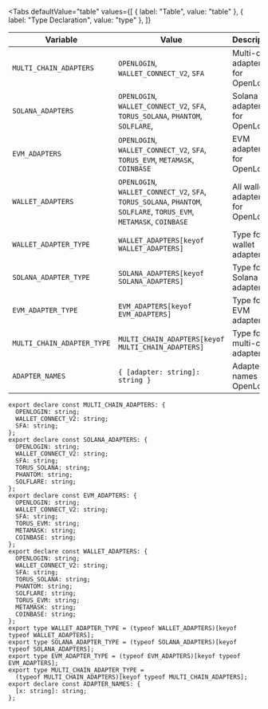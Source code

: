 
<Tabs
  defaultValue="table"
  values={[
    { label: "Table", value: "table" },
    { label: "Type Declaration", value: "type" },
  ]}
>

<TabItem value="table">

| Variable                   | Value                                                                                                               | Description                         |
| -------------------------- | ------------------------------------------------------------------------------------------------------------------- | ----------------------------------- |
| `MULTI_CHAIN_ADAPTERS`     | `OPENLOGIN`, `WALLET_CONNECT_V2`, `SFA`                                                                             | Multi-chain adapters for OpenLogin. |
| `SOLANA_ADAPTERS`          | `OPENLOGIN`, `WALLET_CONNECT_V2`, `SFA`, `TORUS_SOLANA`, `PHANTOM`, `SOLFLARE`,                                     | Solana adapters for OpenLogin.      |
| `EVM_ADAPTERS`             | `OPENLOGIN`, `WALLET_CONNECT_V2`, `SFA`, `TORUS_EVM`, `METAMASK`, `COINBASE`                                        | EVM adapters for OpenLogin.         |
| `WALLET_ADAPTERS`          | `OPENLOGIN`, `WALLET_CONNECT_V2`, `SFA`, `TORUS_SOLANA`, `PHANTOM`, `SOLFLARE`, `TORUS_EVM`, `METAMASK`, `COINBASE` | All wallet adapters for OpenLogin.  |
| `WALLET_ADAPTER_TYPE`      | `WALLET_ADAPTERS[keyof WALLET_ADAPTERS]`                                                                            | Type for wallet adapters.           |
| `SOLANA_ADAPTER_TYPE`      | `SOLANA_ADAPTERS[keyof SOLANA_ADAPTERS]`                                                                            | Type for Solana adapters.           |
| `EVM_ADAPTER_TYPE`         | `EVM_ADAPTERS[keyof EVM_ADAPTERS]`                                                                                  | Type for EVM adapters.              |
| `MULTI_CHAIN_ADAPTER_TYPE` | `MULTI_CHAIN_ADAPTERS[keyof MULTI_CHAIN_ADAPTERS]`                                                                  | Type for multi-chain adapters.      |
| `ADAPTER_NAMES`            | `{ [adapter: string]: string }`                                                                                     | Adapter names for OpenLogin.        |

</TabItem>

<TabItem value="type">

```tsx
export declare const MULTI_CHAIN_ADAPTERS: {
  OPENLOGIN: string;
  WALLET_CONNECT_V2: string;
  SFA: string;
};
export declare const SOLANA_ADAPTERS: {
  OPENLOGIN: string;
  WALLET_CONNECT_V2: string;
  SFA: string;
  TORUS_SOLANA: string;
  PHANTOM: string;
  SOLFLARE: string;
};
export declare const EVM_ADAPTERS: {
  OPENLOGIN: string;
  WALLET_CONNECT_V2: string;
  SFA: string;
  TORUS_EVM: string;
  METAMASK: string;
  COINBASE: string;
};
export declare const WALLET_ADAPTERS: {
  OPENLOGIN: string;
  WALLET_CONNECT_V2: string;
  SFA: string;
  TORUS_SOLANA: string;
  PHANTOM: string;
  SOLFLARE: string;
  TORUS_EVM: string;
  METAMASK: string;
  COINBASE: string;
};
export type WALLET_ADAPTER_TYPE = (typeof WALLET_ADAPTERS)[keyof typeof WALLET_ADAPTERS];
export type SOLANA_ADAPTER_TYPE = (typeof SOLANA_ADAPTERS)[keyof typeof SOLANA_ADAPTERS];
export type EVM_ADAPTER_TYPE = (typeof EVM_ADAPTERS)[keyof typeof EVM_ADAPTERS];
export type MULTI_CHAIN_ADAPTER_TYPE =
  (typeof MULTI_CHAIN_ADAPTERS)[keyof typeof MULTI_CHAIN_ADAPTERS];
export declare const ADAPTER_NAMES: {
  [x: string]: string;
};
```

</TabItem>

</Tabs>
